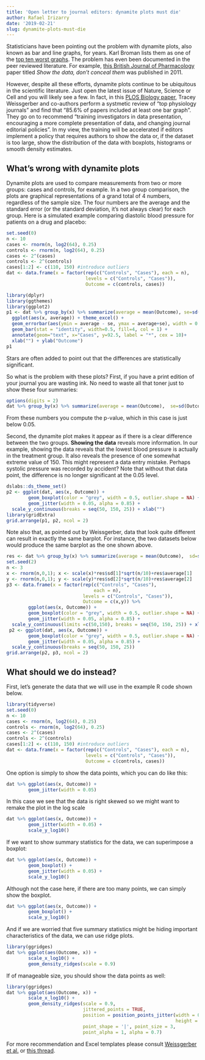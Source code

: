 ```yaml
---
title: 'Open letter to journal editors: dynamite plots must die'
author: Rafael Irizarry
date: '2019-02-21'
slug: dynamite-plots-must-die
---
```

 
Statisticians have been pointing out the problem with dynamite plots, also known as bar and line graphs, for years.
Karl Broman lists them as one of the [top ten worst graphs](https://www.biostat.wisc.edu/~kbroman/topten_worstgraphs/). The problem has even been documented in the peer reviewed literature. 
For example, [this British Journal of Pharmacology](https://www.ncbi.nlm.nih.gov/pmc/articles/PMC3087125/) paper titled _Show the data, don't conceal them_  was published in 2011. 

However, despite all these efforts, dynamite plots continue to be ubiquitous in the scientific literature. Just open the latest issue of Nature, Science or Cell and you will likely see a few. In fact, in this [PLOS Biology paper](https://journals.plos.org/plosbiology/article?id=10.1371/journal.pbio.1002128), Tracey Weissgerber and co-authors perform a systmetic review of "top physiology journals" and find that "85.6% of papers included at least one bar graph". They go on to recommend "training investigators in data presentation, encouraging a more complete presentation of data, and changing journal editorial policies". In my view, the training will be accelerated if editors implement a policy that requires authors to show the data or, if the dataset is too large, show the distribution of the data with boxplots, histograms or smooth density estimates.

## What's wrong with dynamite plots

Dynamite plots are used to compare measurements from two or more groups: cases and controls, for example. In a two group comparison, the plots are graphical representations of a grand total of 4 numbers, regardless of the sample size.   The four numbers are the average and the standard error (or the standard deviation, it's not always clear) for each group.  Here is a simulated example comparing diastolic blood pressure for patients on a drug and placebo:

```r
set.seed(0)
n <- 10
cases <- rnorm(n, log2(64), 0.25)
controls <- rnorm(n, log2(64), 0.25)
cases <- 2^(cases)
controls <- 2^(controls)
cases[1:2] <- c(110, 150) #introduce outliers
dat <- data.frame(x = factor(rep(c("Controls", "Cases"), each = n), 
                             levels = c("Controls", "Cases")),
                             Outcome = c(controls, cases))

library(dplyr)
library(ggthemes)
library(ggplot2)
p1 <- dat %>% group_by(x) %>% summarize(average = mean(Outcome), se=sd(Outcome)/sqrt(n())) %>%
  ggplot(aes(x, average)) + theme_excel() +
  geom_errorbar(aes(ymin = average - se, ymax = average+se), width = 0.25)+
  geom_bar(stat = "identity", width=0.5, fill=4, col = 1) +
  annotate(geom="text", x="Cases", y=92.5, label = "*", cex = 10)+
  xlab("") + ylab("Outcome")
p1
```

Stars are often added to point out that the differences are statistically significant. 

So what is the problem with these plots? First, if you have a print edition of your journal you are wasting ink. No need to waste all that toner just to show these four summaries:

```r
options(digits = 2)
dat %>% group_by(x) %>% summarize(average = mean(Outcome),  se=sd(Outcome)/sqrt(n())) %>% as.data.frame()
```

From these numbers you compute the p-value, which in this case is just below 0.05.

Second, the dynamite plot makes it appear as if there is a clear difference between the two groups. **Showing the data** reveals more information. In our example, showing the data reveals that the lowest blood pressure is actually in the treatment group. It also reveals the presence of one somewhat extreme value of 150. This might represent a data entry mistake. Perhaps systolic  pressure was recorded by accident? Note that without that data point, the difference is no longer significant at the 0.05 level. 

```r
dslabs::ds_theme_set()
p2 <- ggplot(dat, aes(x, Outcome)) + 
        geom_boxplot(color = "grey", width = 0.5, outlier.shape = NA) +
        geom_jitter(width = 0.05, alpha = 0.85) +
  scale_y_continuous(breaks = seq(50, 150, 25)) + xlab("")
library(gridExtra)
grid.arrange(p1, p2, ncol = 2)
```

Note also that, as pointed out by Weissgerber, data that look quite different can result in exactly the same barplot. For instance, the two datasets below would produce the same barplot as the one shown above.

```r
res <- dat %>% group_by(x) %>% summarize(average = mean(Outcome),  sd=sd(Outcome))
set.seed(2)
n <- 3
x <- rnorm(n,0,1); x <- scale(x)*res$sd[1]*sqrt(n/10)+res$average[1]
y <- rnorm(n,0,1); y <- scale(y)*res$sd[2]*sqrt(n/10)+res$average[2]
p3 <- data.frame(x = factor(rep(c("Controls", "Cases"), 
                                each = n),
                            levels = c("Controls", "Cases")), 
                            Outcome = c(x,y)) %>% 
        ggplot(aes(x, Outcome)) + 
        geom_boxplot(color = "grey", width = 0.5, outlier.shape = NA) +
        geom_jitter(width = 0.05, alpha = 0.85) +
  scale_y_continuous(limits =c(50,150), breaks = seq(50, 150, 25)) + xlab("")
 p2 <- ggplot(dat, aes(x, Outcome)) + 
        geom_boxplot(color = "grey", width = 0.5, outlier.shape = NA) +
        geom_jitter(width = 0.05, alpha = 0.85) +
  scale_y_continuous(breaks = seq(50, 150, 25)) 
grid.arrange(p2, p3, ncol = 2)
```


## What should we do instead?

First, let's generate the data that we will use in the example R code shown below.

```r
library(tidyverse)
set.seed(0)
n <- 10
cases <- rnorm(n, log2(64), 0.25)
controls <- rnorm(n, log2(64), 0.25)
cases <- 2^(cases)
controls <- 2^(controls)
cases[1:2] <- c(110, 150) #introduce outliers
dat <- data.frame(x = factor(rep(c("Controls", "Cases"), each = n), 
                             levels = c("Controls", "Cases")),
                             Outcome = c(controls, cases))
```


One option is simply to show the data points, which you can do like this:

```r
dat %>% ggplot(aes(x, Outcome)) + 
        geom_jitter(width = 0.05)
```

In this case we see that the data is right skewed so we might want to remake the plot in the log scale

```r
dat %>% ggplot(aes(x, Outcome)) + 
        geom_jitter(width = 0.05) + 
        scale_y_log10()
```

If we want to show summary statistics for the data, we can superimpose a boxplot:


```r
dat %>% ggplot(aes(x, Outcome)) + 
        geom_boxplot() +
        geom_jitter(width = 0.05) + 
        scale_y_log10()
```

Although not the case here, if there are too many points, we can simply show the boxplot.

```r
dat %>% ggplot(aes(x, Outcome)) + 
        geom_boxplot() +
        scale_y_log10()
```

And if we are worried that five summary statistics might be hiding important characteristics of the data, we can use ridge plots.

```r
library(ggridges)
dat %>% ggplot(aes(Outcome, x)) + 
        scale_x_log10() +
        geom_density_ridges(scale = 0.9) 
```

If of manageable size, you should show the data points as well:

```r
library(ggridges)
dat %>% ggplot(aes(Outcome, x)) + 
        scale_x_log10() +
        geom_density_ridges(scale = 0.9,
                            jittered_points = TRUE, 
                            position = position_points_jitter(width = 0.05,
                                                              height = 0),
                            point_shape = '|', point_size = 3, 
                            point_alpha = 1, alpha = 0.7) 
```

For more recommendation and Excel templates please consult [Weissgerber et al.](https://journals.plos.org/plosbiology/article?id=10.1371/journal.pbio.1002128) or [this thread](https://twitter.com/t_weissgerber/status/1087646461548998657?s=12).


